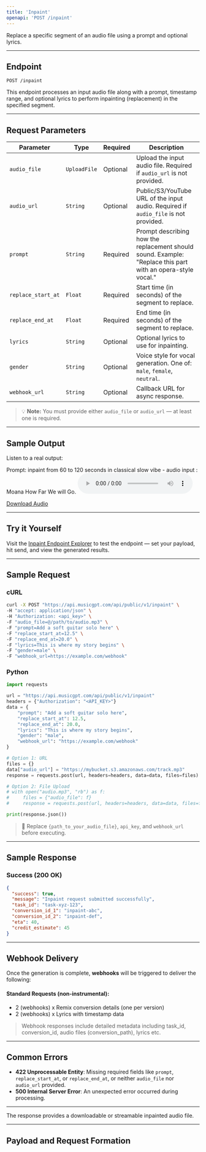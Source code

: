 ```yaml
---
title: 'Inpaint'
openapi: 'POST /inpaint'
---
```


Replace a specific segment of an audio file using a prompt and optional lyrics.

---

## Endpoint

```http
POST /inpaint
```

This endpoint processes an input audio file along with a prompt, timestamp range, and optional lyrics to perform inpainting (replacement) in the specified segment.

---

## Request Parameters

| Parameter          | Type         | Required | Description                                                                                                 |
| ------------------ | ------------ | -------- | ----------------------------------------------------------------------------------------------------------- |
| `audio_file`       | `UploadFile` | Optional | Upload the input audio file. Required if `audio_url` is not provided.                                       |
| `audio_url`        | `String`     | Optional | Public/S3/YouTube URL of the input audio. Required if `audio_file` is not provided.                         |
| `prompt`           | `String`     | Required | Prompt describing how the replacement should sound. Example: "Replace this part with an opera-style vocal." |
| `replace_start_at` | `Float`      | Required | Start time (in seconds) of the segment to replace.                                                          |
| `replace_end_at`   | `Float`      | Required | End time (in seconds) of the segment to replace.                                                            |
| `lyrics`           | `String`     | Optional | Optional lyrics to use for inpainting.                                                                      |
| `gender`           | `String`     | Optional | Voice style for vocal generation. One of: `male`, `female`, `neutral`.                                      |
| `webhook_url`      | `String`     | Optional | Callback URL for async response.                                                                            |

> 💡 **Note:** You must provide either `audio_file` or `audio_url` — at least one is required.

---

## Sample Output

Listen to a real output:

Prompt: inpaint from 60 to 120 seconds in classical slow vibe - audio input : Moana How Far We will Go.
<audio controls="1" controlslist="nodownload nofullscreen noremoteplayback" src="https://lalals.s3.amazonaws.com/conversions/2104a105-2572-4412-b6fb-f67b0382582a.mp3">Your browser does not support the audio playback.</audio>

<a href="https://lalals.s3.amazonaws.com/conversions/2104a105-2572-4412-b6fb-f67b0382582a.wav" target="_blank">Download Audio</a>

---


## Try it Yourself

Visit the [Inpaint Endpoint Explorer](/api-documentation/endpoint/Inpaint) to test the endpoint — set your payload, hit send, and view the generated results.

---

## Sample Request

### cURL

```bash
curl -X POST "https://api.musicgpt.com/api/public/v1/inpaint" \
-H "accept: application/json" \
-H "Authorization: <api_key>" \
-F "audio_file=@/path/to/audio.mp3" \
-F "prompt=Add a soft guitar solo here" \
-F "replace_start_at=12.5" \
-F "replace_end_at=20.0" \
-F "lyrics=This is where my story begins" \
-F "gender=male" \
-F "webhook_url=https://example.com/webhook"
```

### Python

```python
import requests

url = "https://api.musicgpt.com/api/public/v1/inpaint"
headers = {"Authorization": "<API_KEY>"}
data = {
    "prompt": "Add a soft guitar solo here",
    "replace_start_at": 12.5,
    "replace_end_at": 20.0,
    "lyrics": "This is where my story begins",
    "gender": "male",
    "webhook_url": "https://example.com/webhook"
}

# Option 1: URL
files = {}
data["audio_url"] = "https://mybucket.s3.amazonaws.com/track.mp3"
response = requests.post(url, headers=headers, data=data, files=files)

# Option 2: File Upload
# with open("audio.mp3", "rb") as f:
#     files = {"audio_file": f}
#     response = requests.post(url, headers=headers, data=data, files=files)

print(response.json())
```

> 🔐 Replace `{path_to_your_audio_file}`, `api_key`, and `webhook_url` before executing.

---

## Sample Response

### Success (200 OK)

```json
{
  "success": true,
  "message": "Inpaint request submitted successfully",
  "task_id": "task-xyz-123",
  "conversion_id_1": "inpaint-abc",
  "conversion_id_2": "inpaint-def",
  "eta": 40,
  "credit_estimate": 45
}
```

---

## Webhook Delivery

Once the generation is complete, **webhooks** will be triggered to deliver the following:

#### Standard Requests (non-instrumental):

* 2 (webhooks) x Remix conversion details (one per version)
* 2 (webhooks) x Lyrics with timestamp data

> Webhook responses include detailed metadata including task\_id, conversion\_id, audio files (conversion\_path), lyrics etc.

---

## Common Errors

* **422 Unprocessable Entity**: Missing required fields like `prompt`, `replace_start_at`, or `replace_end_at`, or neither `audio_file` nor `audio_url` provided.
* **500 Internal Server Error**: An unexpected error occurred during processing.

---

The response provides a downloadable or streamable inpainted audio file.

---

## Payload and Request Formation